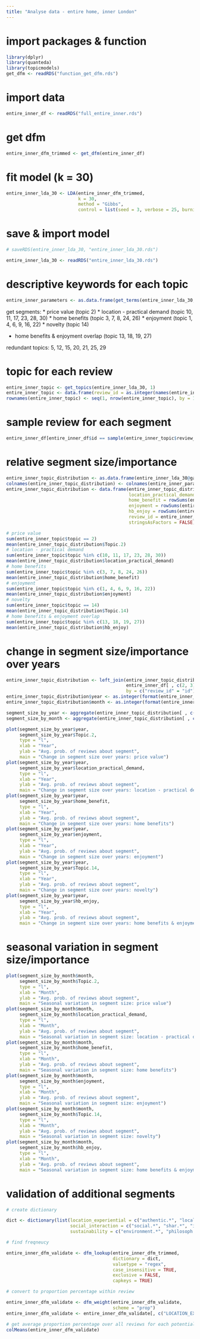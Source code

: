 ```yaml
---
title: "Analyse data - entire home, inner London"
---
```


# import packages & function

```r
library(dplyr)
library(quanteda)
library(topicmodels)
get_dfm <- readRDS("function_get_dfm.rds")
```

# import data

```r
entire_inner_df <- readRDS("full_entire_inner.rds")
```

# get dfm

```r
entire_inner_dfm_trimmed <- get_dfm(entire_inner_df)
```

# fit model (k = 30)

```r
entire_inner_lda_30 <- LDA(entire_inner_dfm_trimmed, 
                           k = 30, 
                           method = "Gibbs", 
                           control = list(seed = 3, verbose = 25, burnin = 100, iter = 500))
```

# save & import model

```r
# saveRDS(entire_inner_lda_30, "entire_inner_lda_30.rds")

entire_inner_lda_30 <- readRDS("entire_inner_lda_30.rds")
```

# descriptive keywords for each topic

```r
entire_inner_parameters <- as.data.frame(get_terms(entire_inner_lda_30, 20), stringsAsFactors = FALSE)
```

get segments:
* price value (topic 2)
* location - practical demand (topic 10, 11, 17, 23, 28, 30)
* home benefits (topic 3, 7, 8, 24, 26)
* enjoyment (topic 1, 4, 6, 9, 16, 22)
* novelty (topic 14)

* home benefits & enjoyment overlap (topic 13, 18, 19, 27)

redundant topics: 5, 12, 15, 20, 21, 25, 29

# topic for each review

```r
entire_inner_topic <- get_topics(entire_inner_lda_30, 1)
entire_inner_topic <- data.frame(review_id = as.integer(names(entire_inner_topic)), topic = entire_inner_topic, stringsAsFactors = FALSE)
rownames(entire_inner_topic) <- seq(1, nrow(entire_inner_topic), by = 1)
```

# sample review for each segment

```r
entire_inner_df[entire_inner_df$id == sample(entire_inner_topic$review_id[entire_inner_topic$topic == 28], 1), 5]
```

# relative segment size/importance

```r
entire_inner_topic_distribution <- as.data.frame(entire_inner_lda_30@gamma, stringsAsFactors = FALSE)
colnames(entire_inner_topic_distribution) <- colnames(entire_inner_parameters)
entire_inner_topic_distribution <- data.frame(entire_inner_topic_distribution, 
                                              location_practical_demand = rowSums(entire_inner_topic_distribution[ , c(10, 11, 17, 23, 28, 30)]), 
                                              home_benefit = rowSums(entire_inner_topic_distribution[ , c(3, 7, 8, 24, 26)]), 
                                              enjoyment = rowSums(entire_inner_topic_distribution[ , c(1, 4, 6, 9, 16, 22)]), 
                                              hb_enjoy = rowSums(entire_inner_topic_distribution[ , c(13, 18, 19, 27)]), 
                                              review_id = entire_inner_topic$review_id, 
                                              stringsAsFactors = FALSE)

# price value
sum(entire_inner_topic$topic == 2)
mean(entire_inner_topic_distribution$Topic.2)
# location - practical demand
sum(entire_inner_topic$topic %in% c(10, 11, 17, 23, 28, 30))
mean(entire_inner_topic_distribution$location_practical_demand)
# home benefits
sum(entire_inner_topic$topic %in% c(3, 7, 8, 24, 26))
mean(entire_inner_topic_distribution$home_benefit)
# enjoyment
sum(entire_inner_topic$topic %in% c(1, 4, 6, 9, 16, 22))
mean(entire_inner_topic_distribution$enjoyment)
# novelty
sum(entire_inner_topic$topic == 14)
mean(entire_inner_topic_distribution$Topic.14)
# home benefits & enjoyment overlap
sum(entire_inner_topic$topic %in% c(13, 18, 19, 27))
mean(entire_inner_topic_distribution$hb_enjoy)
```

# change in segment size/importance over years

```r
entire_inner_topic_distribution <- left_join(entire_inner_topic_distribution, 
                                             entire_inner_df[ , c(2, 3)], 
                                             by = c("review_id" = "id"))
entire_inner_topic_distribution$year <- as.integer(format(entire_inner_topic_distribution$date, "%Y"))
entire_inner_topic_distribution$month <- as.integer(format(entire_inner_topic_distribution$date, "%m"))

segment_size_by_year <- aggregate(entire_inner_topic_distribution[ , c(2, 31, 32, 33, 14, 34)], by = list(year = entire_inner_topic_distribution$year), FUN = mean)
segment_size_by_month <- aggregate(entire_inner_topic_distribution[ , c(2, 31, 32, 33, 14, 34)], by = list(month = entire_inner_topic_distribution$month), FUN = mean)

plot(segment_size_by_year$year, 
     segment_size_by_year$Topic.2, 
     type = "l", 
     xlab = "Year", 
     ylab = "Avg. prob. of reviews about segment",
     main = "Change in segment size over years: price value")
plot(segment_size_by_year$year, 
     segment_size_by_year$location_practical_demand, 
     type = "l", 
     xlab = "Year", 
     ylab = "Avg. prob. of reviews about segment",
     main = "Change in segment size over years: location - practical demand")
plot(segment_size_by_year$year, 
     segment_size_by_year$home_benefit, 
     type = "l", 
     xlab = "Year", 
     ylab = "Avg. prob. of reviews about segment",
     main = "Change in segment size over years: home benefits")
plot(segment_size_by_year$year, 
     segment_size_by_year$enjoyment, 
     type = "l", 
     xlab = "Year", 
     ylab = "Avg. prob. of reviews about segment",
     main = "Change in segment size over years: enjoyment")
plot(segment_size_by_year$year, 
     segment_size_by_year$Topic.14, 
     type = "l", 
     xlab = "Year", 
     ylab = "Avg. prob. of reviews about segment",
     main = "Change in segment size over years: novelty")
plot(segment_size_by_year$year, 
     segment_size_by_year$hb_enjoy, 
     type = "l", 
     xlab = "Year", 
     ylab = "Avg. prob. of reviews about segment",
     main = "Change in segment size over years: home benefits & enjoyment")
```

# seasonal variation in segment size/importance

```r
plot(segment_size_by_month$month, 
     segment_size_by_month$Topic.2, 
     type = "l", 
     xlab = "Month", 
     ylab = "Avg. prob. of reviews about segment",
     main = "Seasonal variation in segment size: price value")
plot(segment_size_by_month$month, 
     segment_size_by_month$location_practical_demand, 
     type = "l", 
     xlab = "Month", 
     ylab = "Avg. prob. of reviews about segment",
     main = "Seasonal variation in segment size: location - practical demand")
plot(segment_size_by_month$month, 
     segment_size_by_month$home_benefit, 
     type = "l", 
     xlab = "Month", 
     ylab = "Avg. prob. of reviews about segment",
     main = "Seasonal variation in segment size: home benefits")
plot(segment_size_by_month$month, 
     segment_size_by_month$enjoyment, 
     type = "l", 
     xlab = "Month", 
     ylab = "Avg. prob. of reviews about segment",
     main = "Seasonal variation in segment size: enjoyment")
plot(segment_size_by_month$month, 
     segment_size_by_month$Topic.14, 
     type = "l", 
     xlab = "Month", 
     ylab = "Avg. prob. of reviews about segment",
     main = "Seasonal variation in segment size: novelty")
plot(segment_size_by_month$month, 
     segment_size_by_month$hb_enjoy, 
     type = "l", 
     xlab = "Month", 
     ylab = "Avg. prob. of reviews about segment",
     main = "Seasonal variation in segment size: home benefits & enjoyment")
```

# validation of additional segments

```r
# create dictionary

dict <- dictionary(list(location_experiential = c("authentic.*", "local.*", "residen.*", "communit.*", "culture.*", "town", "real", "cottage", "village"), 
                        social_interaction = c("social.*", "shar.*", "insider.*", "intimate.*", "learn.*", "new", "cool", "young", "interesting", "fun", "roommate.*"), 
                        sustainability = c("environment.*", "philosoph.*", "material", "materials", "develop.*", "support.*", "economy", "sustainab.*", "resource.*")))

# find freqneucy

entire_inner_dfm_validate <- dfm_lookup(entire_inner_dfm_trimmed, 
                                        dictionary = dict, 
                                        valuetype = "regex", 
                                        case_insensitive = TRUE, 
                                        exclusive = FALSE, 
                                        capkeys = TRUE)

# convert to proportion percentage within review

entire_inner_dfm_validate <- dfm_weight(entire_inner_dfm_validate, 
                                        scheme = "prop")
entire_inner_dfm_validate <- entire_inner_dfm_validate[, c("LOCATION_EXPERIENTIAL", "SOCIAL_INTERACTION", "SUSTAINABILITY")]

# get average proportion percentage over all reviews for each potential segment
colMeans(entire_inner_dfm_validate)
```
